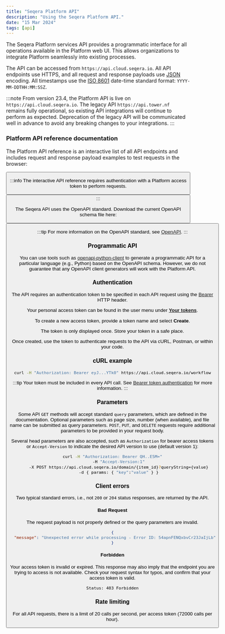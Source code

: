 ```yaml
---
title: "Seqera Platform API"
description: "Using the Seqera Platform API."
date: "15 Mar 2024"
tags: [api]
---
```



The Seqera Platform services API provides a programmatic interface for all operations available in the Platform web UI. This allows organizations to integrate Platform seamlessly into existing processes.

The API can be accessed from `https://api.cloud.seqera.io`. All API endpoints use HTTPS, and all request and response payloads use [JSON](https://www.json.org/) encoding. All timestamps use the [ISO 8601](https://www.iso.org/iso-8601-date-and-time-format.html) date-time standard format: `YYYY-MM-DDTHH:MM:SSZ`.

:::note
From version 23.4, the Platform API is live on `https://api.cloud.seqera.io`. The legacy API `https://api.tower.nf` remains fully operational, so existing API integrations will continue to perform as expected. Deprecation of the legacy API will be communicated well in advance to avoid any breaking changes to your integrations.
:::

### Platform API reference documentation

The Platform API reference is an interactive list of all API endpoints and includes request and response payload examples to test requests in the browser:

<Button label="Platform OpenAPI reference" link="https://cloud.seqera.io/openapi/index.html" />

:::info 
The interactive API reference requires authentication with a Platform access token to perform requests. 

<Button label="Create an access token" link="https://cloud.seqera.io/tokens" />
:::

The Seqera API uses the OpenAPI standard. Download the current OpenAPI schema file here: 

<Button label="Download Platform OpenAPI schema" link="https://cloud.seqera.io/openapi/seqera-api-latest.yml" />

:::tip
For more information on the OpenAPI standard, see [OpenAPI](https://swagger.io/specification/).
:::

### Programmatic API

You can use tools such as [openapi-python-client](https://github.com/openapi-generators/openapi-python-client) to generate a programmatic API for a particular language (e.g., Python) based on the OpenAPI schema. However, we do not guarantee that any OpenAPI client generators will work with the Platform API.

### Authentication

The API requires an authentication token to be specified in each API request using the
[Bearer](https://swagger.io/docs/specification/authentication/bearer-authentication) HTTP header.

Your personal access token can be found in the user menu under [**Your tokens**](https://cloud.seqera.io/tokens).

To create a new access token, provide a token name and select **Create**.

The token is only displayed once. Store your token in a safe place.

Once created, use the token to authenticate requests to the API via cURL, Postman, or within your code.

### cURL example

```bash
curl -H "Authorization: Bearer eyJ...YTk0" https://api.cloud.seqera.io/workflow
```

:::tip
Your token must be included in every API call. See [Bearer token authentication](https://swagger.io/docs/specification/authentication/bearer-authentication) for more information.
:::

### Parameters

Some API `GET` methods will accept standard `query` parameters, which are defined in the documentation. Optional parameters such as page size, number (when available), and file name can be submitted as query parameters. `POST`, `PUT`, and `DELETE` requests require additional parameters to be provided in your request body.

Several head parameters are also accepted, such as `Authorization` for bearer access tokens or `Accept-Version` to indicate the desired API version to use (default version 1):

```bash
curl -H "Authorization: Bearer QH..E5M="
     -H "Accept-Version:1"
     -X POST https://api.cloud.seqera.io/domain/{item_id}?queryString={value}
     -d { params: { "key":"value" } }

```

### Client errors

Two typical standard errors, i.e., not `200` or `204` status responses, are returned by the API.

#### Bad Request

The request payload is not properly defined or the query parameters are invalid.

```json
{
  "message": "Unexpected error while processing - Error ID: 54apnFENQxbvCr23JaIjLb"
}
```

#### Forbidden

Your access token is invalid or expired. This response may also imply that the endpoint you are trying to access is not available. Check your request syntax for typos, and confirm that your access token is valid.

```bash
Status: 403 Forbidden
```

### Rate limiting

For all API requests, there is a limit of 20 calls per second, per access token (72000 calls per hour).
